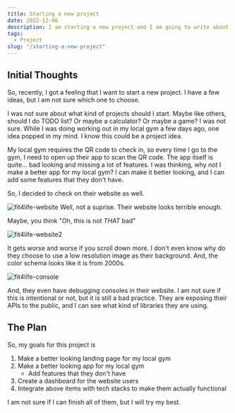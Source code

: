 ```yaml
---
title: Starting a new project
date: 2022-12-06
description: I am starting a new project and I am going to write about it here.
tags:
  - Project
slug: "/starting-a-new-project"
---
```


## Initial Thoughts

So, recently, I got a feeling that I want to start a new project. I have a few ideas, but I am not sure which one to choose.

I was not sure about what kind of projects should I start. Maybe like others, should I do TODO list? Or maybe a calculator? Or maybe a game? I was not sure.
While I was doing working out in my local gym a few days ago, one idea popped in my mind. I know this could be a project idea.

My local gym requires the QR code to check in, so every time I go to the gym, I need to open up their app to scan the QR code.
The app itself is quite... bad looking and missing a lot of features. I was thinking, why not I make a better app for my local gym? I can make it better looking, and I can add some features that they don't have.

So, I decided to check on their website as well.

![fit4life-website](./fit4life-website.png)
Well, not a suprise. Their website looks terrible enough.

Maybe, you think "Oh, this is not _THAT_ bad"

![fit4life-website2](./fit4life-website2.png)

It gets worse and worse if you scroll down more. I don't even know why do they choose to use a low resolution image as their background.
And, the color schema looks like it is from 2000s.

![fit4life-console](./fit4life-console.png)

And, they even have debugging consoles in their website. I am not sure if this is intentional or not, but it is still a bad practice.
They are exposing their APIs to the public, and I can see what kind of libraries they are using.

## The Plan

So, my goals for this project is

1. Make a better looking landing page for my local gym
2. Make a better looking app for my local gym
   - Add features that they don't have
3. Create a dashboard for the website users
4. Integrate above items with tech stacks to make them actually functional

I am not sure if I can finish all of them, but I will try my best.
